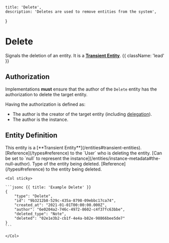     title: 'Delete',
    description: 'Deletes are used to remove entities from the system',
}

# Delete

Signals the deletion of an entity. It is a [**Transient Entity**](/entities#transient-entities). {{ className: 'lead' }}

## Authorization

Implementations **must** ensure that the author of the `Delete` entity has the authorization to delete the target entity.

Having the authorization is defined as:
- The author is the creator of the target entity (including [delegation](/federation/delegation)).
- The author is the instance.

## Entity Definition

<Warning>
    This entity is a [**Transient Entity**](/entities#transient-entities).
</Warning>

<Row>
    <Col>
        <Properties name="Delete">
            <Property name="author" type="Reference | null" required={true} typeLink="/types#reference">
                [Reference](/types#reference) to the `User` who is deleting the entity. [Can be set to `null` to represent the instance](/entities/instance-metadata#the-null-author).
            </Property>
            <Property name="deleted_type" type="string" required={true}>
                Type of the entity being deleted.
            </Property>
            <Property name="deleted" type="Reference" required={true} typeLink="/types#reference">
                [Reference](/types#reference) to the entity being deleted.
            </Property>
        </Properties>
    </Col>

    <Col sticky>

    ```jsonc {{ title: 'Example Delete' }}
    {
        "type": "Delete",
        "id": "9b3212b8-529c-435a-8798-09ebbc17ca74",
        "created_at": "2021-01-01T00:00:00.000Z",
        "author": "6e0204a2-746c-4972-8602-c4f37fc63bbe",
        "deleted_type": "Note",
        "deleted": "02e1e3b2-cb1f-4e4a-b82e-98866bee5de7"
    }
    ```

    </Col>
</Row>